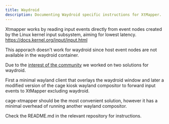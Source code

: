 ```yaml
---
title: Waydroid
description: Documenting Waydroid specific instructions for XtMapper.
---
```

Xtmapper works by reading input events directly from event nodes created by the Linux kernel input subsystem, aiming for lowest latency.  
https://docs.kernel.org/input/input.html  

This apporach doesn't work for waydroid since host event nodes are not available in the waydroid container.  

Due to the [interest of the community](https://github.com/Xtr126/XtMapper/issues?q=waydroid) we worked on two solutions for waydroid.  

First a minimal wayland client that overlays the waydroid window and later a modified version of the cage kiosk wayland compositor to forward input events to XtMapper excluding waydroid.

cage-xtmapper should be the most convenient solution, however it has a minimal overhead of running another wayland compositor.  

Check the README.md in the relevant repository for instructions.  


<LinkCard title="Option 1 - cage-xtmapper" href="https://github.com/Xtr126/cage-xtmapper"/>
<LinkCard title="Option 2 - wayland-getevent (deprecated)" href="https://github.com/Xtr126/wayland-getevent"/>
